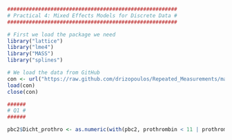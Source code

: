 ```r
#######################################################
# Practical 4: Mixed Effects Models for Discrete Data #
#######################################################

# First we load the package we need
library("lattice")
library("lme4")
library("MASS")
library("splines")

# We load the data from GitHub
con <- url("https://raw.github.com/drizopoulos/Repeated_Measurements/master/Data.RData")
load(con)
close(con)

######
# Q1 #
######

pbc2$Dicht_prothro <- as.numeric(with(pbc2, prothrombin < 11 | prothrombin > 13))
```

